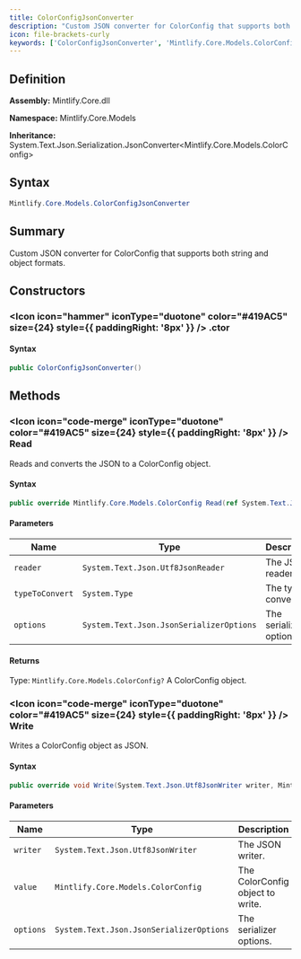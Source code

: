 ```yaml
---
title: ColorConfigJsonConverter
description: "Custom JSON converter for ColorConfig that supports both string and object formats."
icon: file-brackets-curly
keywords: ['ColorConfigJsonConverter', 'Mintlify.Core.Models.ColorConfigJsonConverter', 'Mintlify.Core.Models', 'class', 'System.Text.Json.Serialization.JsonConverter<Mintlify.Core.Models.ColorConfig>']
---
```


## Definition

**Assembly:** Mintlify.Core.dll

**Namespace:** Mintlify.Core.Models

**Inheritance:** System.Text.Json.Serialization.JsonConverter&lt;Mintlify.Core.Models.ColorConfig&gt;

## Syntax

```csharp
Mintlify.Core.Models.ColorConfigJsonConverter
```

## Summary

Custom JSON converter for ColorConfig that supports both string and object formats.

## Constructors

### <Icon icon="hammer" iconType="duotone" color="#419AC5" size={24} style={{ paddingRight: '8px' }} />  .ctor

#### Syntax

```csharp
public ColorConfigJsonConverter()
```

## Methods

### <Icon icon="code-merge" iconType="duotone" color="#419AC5" size={24} style={{ paddingRight: '8px' }} />  Read

Reads and converts the JSON to a ColorConfig object.

#### Syntax

```csharp
public override Mintlify.Core.Models.ColorConfig Read(ref System.Text.Json.Utf8JsonReader reader, System.Type typeToConvert, System.Text.Json.JsonSerializerOptions options)
```

#### Parameters

| Name | Type | Description |
|------|------|-------------|
| `reader` | `System.Text.Json.Utf8JsonReader` | The JSON reader. |
| `typeToConvert` | `System.Type` | The type to convert to. |
| `options` | `System.Text.Json.JsonSerializerOptions` | The serializer options. |

#### Returns

Type: `Mintlify.Core.Models.ColorConfig?`
A ColorConfig object.

### <Icon icon="code-merge" iconType="duotone" color="#419AC5" size={24} style={{ paddingRight: '8px' }} />  Write

Writes a ColorConfig object as JSON.

#### Syntax

```csharp
public override void Write(System.Text.Json.Utf8JsonWriter writer, Mintlify.Core.Models.ColorConfig value, System.Text.Json.JsonSerializerOptions options)
```

#### Parameters

| Name | Type | Description |
|------|------|-------------|
| `writer` | `System.Text.Json.Utf8JsonWriter` | The JSON writer. |
| `value` | `Mintlify.Core.Models.ColorConfig` | The ColorConfig object to write. |
| `options` | `System.Text.Json.JsonSerializerOptions` | The serializer options. |

